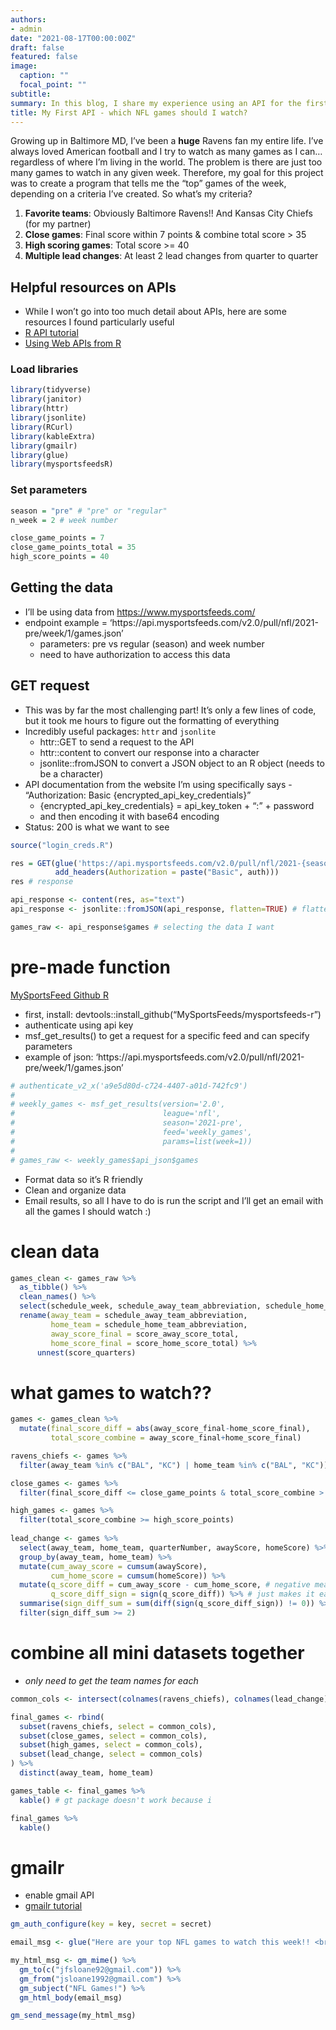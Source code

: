 ```yaml
---
authors:
- admin
date: "2021-08-17T00:00:00Z"
draft: false
featured: false
image: 
  caption: ""
  focal_point: ""
subtitle: 
summary: In this blog, I share my experience using an API for the first time
title: My First API - which NFL games should I watch?
---
```


Growing up in Baltimore MD, I've been a **huge** Ravens fan my entire life. I've always loved American football and I try to watch as many games as I can... regardless of where I'm living in the world. The problem is there are just too many games to watch in any given week. Therefore, my goal for this project was to create a program that tells me the "top" games of the week, depending on a criteria I've created. So what's my criteria?


1) **Favorite teams**: Obviously Baltimore Ravens!! And Kansas City Chiefs (for my partner)
2) **Close games**: Final score within 7 points & combine total score > 35
3) **High scoring games**: Total score >= 40
4) **Multiple lead changes**: At least 2 lead changes from quarter to quarter

## Helpful resources on APIs
- While I won't go into too much detail about APIs, here are some resources I found particularly useful
- [R API tutorial](https://www.dataquest.io/blog/r-api-tutorial/)
- [Using Web APIs from R](https://www.rstudio.com/resources/rstudioconf-2017/using-web-apis-from-r/)

### Load libraries
```r
library(tidyverse)
library(janitor)
library(httr)
library(jsonlite)
library(RCurl)
library(kableExtra)
library(gmailr)
library(glue)
library(mysportsfeedsR)
```

### Set parameters
```r
season = "pre" # "pre" or "regular"
n_week = 2 # week number

close_game_points = 7
close_game_points_total = 35
high_score_points = 40
```

## Getting the data
- I'll be using data from [https://www.mysportsfeeds.com/](https://www.mysportsfeeds.com/)
- endpoint example = 'https://api.mysportsfeeds.com/v2.0/pull/nfl/2021-pre/week/1/games.json'
  - parameters: pre vs regular (season) and week number
  - need to have authorization to access this data 

## GET request 
- This was by far the most challenging part! It's only a few lines of code, but it took me hours to figure out the formatting of everything
- Incredibly useful packages: `httr` and `jsonlite`
  - httr::GET to send a request to the API
  - httr::content to convert our response into a character 
  - jsonlite::fromJSON to convert a JSON object to an R object (needs to be a character)
- API documentation from the website I'm using specifically says - "Authorization: Basic {encrypted_api_key_credentials}"
  - {encrypted_api_key_credentials} = api_key_token + ":" + password
  - and then encoding it with base64 encoding
- Status: 200 is what we want to see
```r
source("login_creds.R")

res = GET(glue('https://api.mysportsfeeds.com/v2.0/pull/nfl/2021-{season}/week/{n_week}/games.json'), 
          add_headers(Authorization = paste("Basic", auth)))
res # response

api_response <- content(res, as="text")
api_response <- jsonlite::fromJSON(api_response, flatten=TRUE) # flatten=TRUE automatically flattens nested data into a single non-nested data frame

games_raw <- api_response$games # selecting the data I want
```


# pre-made function 
[MySportsFeed Github R](https://github.com/MySportsFeeds/mysportsfeeds-r)

- first, install: devtools::install_github("MySportsFeeds/mysportsfeeds-r")
- authenticate using api key
- msf_get_results() to get a request for a specific feed and can specify parameters
- example of json: 'https://api.mysportsfeeds.com/v2.0/pull/nfl/2021-pre/week/1/games.json'
```r
# authenticate_v2_x('a9e5d80d-c724-4407-a01d-742fc9')
# 
# weekly_games <- msf_get_results(version='2.0',
#                                 league='nfl',
#                                 season='2021-pre',
#                                 feed='weekly_games',
#                                 params=list(week=1))
# 
# games_raw <- weekly_games$api_json$games

```
- Format data so it's R friendly 
- Clean and organize data
- Email results, so all I have to do is run the script and I'll get an email with all the games I should watch :) 


# clean data
```r
games_clean <- games_raw %>%
  as_tibble() %>%
  clean_names() %>%
  select(schedule_week, schedule_away_team_abbreviation, schedule_home_team_abbreviation, score_away_score_total, score_home_score_total, score_quarters) %>%
  rename(away_team = schedule_away_team_abbreviation,
         home_team = schedule_home_team_abbreviation,
         away_score_final = score_away_score_total,
         home_score_final = score_home_score_total) %>%
      unnest(score_quarters)

```

# what games to watch?? 

```r
games <- games_clean %>%
  mutate(final_score_diff = abs(away_score_final-home_score_final), 
         total_score_combine = away_score_final+home_score_final)

ravens_chiefs <- games %>%
  filter(away_team %in% c("BAL", "KC") | home_team %in% c("BAL", "KC"))

close_games <- games %>%
  filter(final_score_diff <= close_game_points & total_score_combine > close_game_points_total)

high_games <- games %>%
  filter(total_score_combine >= high_score_points)
  
lead_change <- games %>%
  select(away_team, home_team, quarterNumber, awayScore, homeScore) %>%
  group_by(away_team, home_team) %>%
  mutate(cum_away_score = cumsum(awayScore),
         cum_home_score = cumsum(homeScore)) %>%
  mutate(q_score_diff = cum_away_score - cum_home_score, # negative means away team in the lead
         q_score_diff_sign = sign(q_score_diff)) %>% # just makes it easier to read either + or - 1
  summarise(sign_diff_sum = sum(diff(sign(q_score_diff_sign)) != 0)) %>% # how many sign changes are there with each game
  filter(sign_diff_sum >= 2) 

```

# combine all mini datasets together
- *only need to get the team names for each*
```r
common_cols <- intersect(colnames(ravens_chiefs), colnames(lead_change)) # only want the common columns (team names)

final_games <- rbind(
  subset(ravens_chiefs, select = common_cols), 
  subset(close_games, select = common_cols),
  subset(high_games, select = common_cols), 
  subset(lead_change, select = common_cols)
) %>%
  distinct(away_team, home_team)

```

```r
games_table <- final_games %>%
  kable() # gt package doesn't work because i

final_games %>%
  kable()
```


# gmailr
- enable gmail API
- [gmailr tutorial](https://www.youtube.com/watch?v=ivP4zUIb6Sw&t=425s)
```r
gm_auth_configure(key = key, secret = secret)

email_msg <- glue("Here are your top NFL games to watch this week!! <br> {games_table} <br> <b>GO RAVENS</b>")

my_html_msg <- gm_mime() %>%
  gm_to(c("jfsloane92@gmail.com")) %>%
  gm_from("jsloane1992@gmail.com") %>%
  gm_subject("NFL Games!") %>%
  gm_html_body(email_msg)

gm_send_message(my_html_msg)

```


